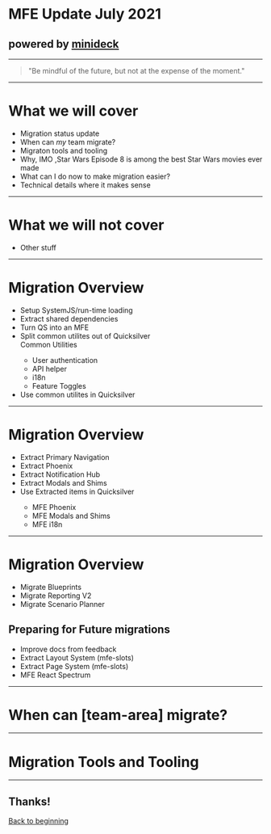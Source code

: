 # MFE Update July 2021

## powered by [minideck](https://github.com/filoxo/minideck)

---

> "Be mindful of the future, but not at the expense of the moment."

---

# What we will cover
- <Appear>Migration status update</Appear>
- <Appear>When can _my_ team migrate?</Appear>
- <Appear>Migraton tools and tooling</Appear>
- <Appear>Why, IMO ,Star Wars Episode 8 is among the best Star Wars movies ever made</Appear>
- <Appear>What can I do now to make migration easier?</Appear>
- <Appear>Technical details where it makes sense</Appear>

---

# What we will not cover
- <Appear>Other stuff</Appear>

---

# Migration Overview
<StageImage src={PreAlphaImage} stage='pre-alpha' />

- <Appear>Setup SystemJS/run-time loading</Appear>
- <Appear>Extract shared dependencies</Appear>
- <Appear>Turn QS into an MFE</Appear>
- <Appear>
  Split common utilites out of Quicksilver
  <div
    className='rounded-lg p-1 px-4 border-2 text-white'
    style={{backgroundColor: '#82c91e', borderColor: '#2b8a3e'}}
  >
    Common Utilities
    <ul>
      <li>
        User authentication
      </li>
      <li>
        API helper
      </li>
      <li>
        i18n
      </li>
      <li>
        Feature Toggles
      </li>
    </ul>
  </div>
  </Appear>
- <Appear>Use common utilites in Quicksilver</Appear>

---


# Migration Overview
<StageImage src={AlphaImage} stage='alpha' />

- <Appear>Extract Primary Navigation</Appear>
- <Appear>Extract Phoenix</Appear>
- <Appear>Extract Notification Hub</Appear>
- <Appear>Extract Modals and Shims</Appear>
- <Appear>
  Use Extracted items in Quicksilver
  <div
    className='rounded-lg p-1 px-4 border-2 text-white'
    style={{backgroundColor: '#82c91e', borderColor: '#2b8a3e'}}
  >
    <ul>
      <li>
        MFE Phoenix
      </li>
      <li>
        MFE Modals and Shims
      </li>
      <li>
        MFE i18n
      </li>
    </ul>
  </div>
</Appear>

---


# Migration Overview
<StageImage src={BetaImage} stage='beta' />

- <Appear><Done>Migrate Blueprints</Done></Appear>
- <Appear><InProgress>Migrate Reporting V2</InProgress></Appear>
- <Appear><InProgress>Migrate Scenario Planner</InProgress></Appear>

## Preparing for Future migrations
- <Appear><InProgress>Improve docs from feedback</InProgress></Appear>
- <Appear><InProgress>Extract Layout System (mfe-slots)</InProgress></Appear>
- <Appear><InProgress>Extract Page System (mfe-slots)</InProgress></Appear>
- <Appear><Early>MFE React Spectrum</Early></Appear>

---

# When can [team-area] migrate?

<MigrationRequirements />

---

# Migration Tools and Tooling

---

## Thanks! 

[Back to beginning](/0)